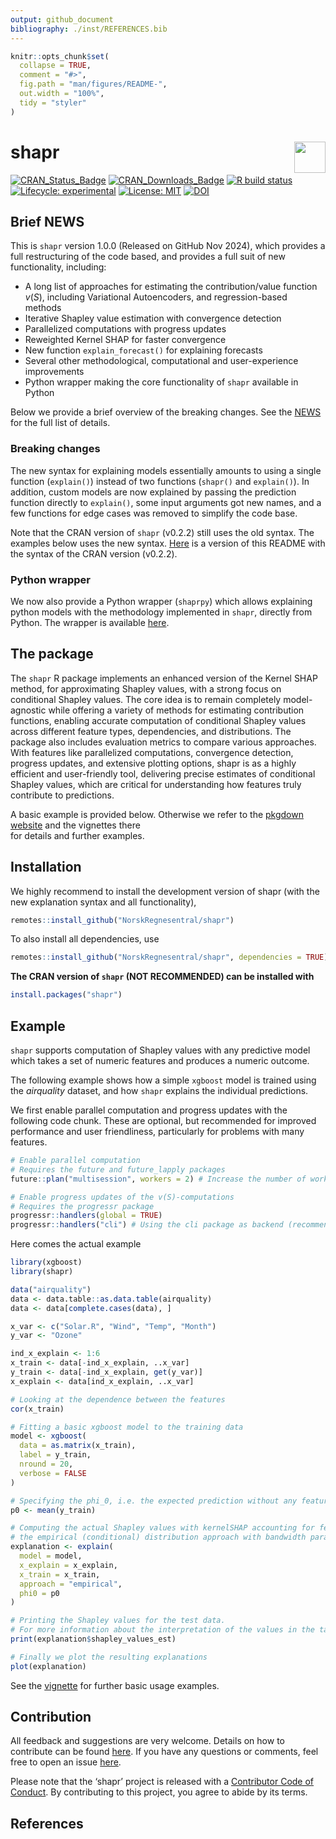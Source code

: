 ```yaml
---
output: github_document
bibliography: ./inst/REFERENCES.bib
---
```


<!-- README.md is generated from README.Rmd. Please edit that file -->

```r
knitr::opts_chunk$set(
  collapse = TRUE,
  comment = "#>",
  fig.path = "man/figures/README-",
  out.width = "100%",
  tidy = "styler"
)
```

# shapr <img src="man/figures/NR-logo_utvidet_r32g60b136_small.png" align="right" height="50px"/>

<!-- badges: start -->
[![CRAN_Status_Badge](https://www.r-pkg.org/badges/version-last-release/shapr)](https://cran.r-project.org/package=shapr)
[![CRAN_Downloads_Badge](https://cranlogs.r-pkg.org/badges/grand-total/shapr)](https://cran.r-project.org/package=shapr)
[![R build status](https://github.com/NorskRegnesentral/shapr/workflows/R-CMD-check/badge.svg)](https://github.com/NorskRegnesentral/shapr/actions?query=workflow%3AR-CMD-check)
[![Lifecycle: experimental](https://img.shields.io/badge/lifecycle-experimental-orange.svg)](https://lifecycle.r-lib.org/articles/stages.html)
[![License: MIT](https://img.shields.io/badge/License-MIT-yellow.svg)](https://opensource.org/license/mit)
[![DOI](https://joss.theoj.org/papers/10.21105/joss.02027/status.svg)](https://doi.org/10.21105/joss.02027)
<!-- badges: end -->

## Brief NEWS

This is `shapr` version 1.0.0 (Released on GitHub Nov 2024), which provides a full restructuring of the code based, and 
provides a full suit of new functionality, including:

* A long list of approaches for estimating the contribution/value function $v(S)$, including Variational Autoencoders,
and regression-based methods
* Iterative Shapley value estimation with convergence detection
* Parallelized computations with progress updates
* Reweighted Kernel SHAP for faster convergence
* New function `explain_forecast()` for explaining forecasts
* Several other methodological, computational and user-experience improvements
* Python wrapper making the core functionality of `shapr` available in Python

Below we provide a brief overview of the breaking changes.
See the [NEWS](https://github.com/NorskRegnesentral/shapr/blob/master/NEWS.md) for the full list of  details.

### Breaking changes

The new syntax for explaining models essentially amounts to using a single function (`explain()`) instead of two functions (`shapr()` and `explain()`).
In addition, custom models are now explained by passing the prediction function directly to `explain()`, 
some input arguments got new names, and a few functions for edge cases was removed to simplify the code base. 

Note that the CRAN version of `shapr` (v0.2.2) still uses the old syntax. 
The examples below uses the new syntax. 
[Here](https://github.com/NorskRegnesentral/shapr/blob/cranversion_0.2.2/README.md) is a version of this README with the syntax of the CRAN version (v0.2.2).

### Python wrapper

We now also provide a Python wrapper (`shaprpy`) which allows explaining python models with the methodology implemented in `shapr`, directly from Python. 
The wrapper is available [here](https://github.com/NorskRegnesentral/shapr/tree/master/python). 


## The package

The `shapr` R package implements an enhanced version of the Kernel SHAP method, for approximating Shapley values, 
with a strong focus on conditional Shapley values. 
The core idea is to remain completely model-agnostic while offering a variety of methods for estimating contribution 
functions, enabling accurate computation of conditional Shapley values across different feature types, dependencies, 
and distributions. 
The package also includes evaluation metrics to compare various approaches. 
With features like parallelized computations, convergence detection, progress updates, and extensive plotting options, 
shapr is as a highly efficient and user-friendly tool, delivering precise estimates of conditional Shapley values, 
which are critical for understanding how features truly contribute to predictions.

A basic example is provided below. 
Otherwise we refer to the [pkgdown website](https://norskregnesentral.github.io/shapr/) and the vignettes there  
for details and further examples.


## Installation

We highly recommend to install the development version of shapr (with the new explanation syntax and all functionality),

```r
remotes::install_github("NorskRegnesentral/shapr")
```

To also install all dependencies, use

```r
remotes::install_github("NorskRegnesentral/shapr", dependencies = TRUE)
```

**The CRAN version of `shapr` (NOT RECOMMENDED) can be installed with**

```r
install.packages("shapr")
```


## Example
`shapr` supports computation of Shapley values with any predictive model which takes a set of numeric features and 
produces a numeric outcome. 

The following example shows how a simple `xgboost` model is trained using the *airquality* dataset, and how `shapr` 
explains the individual predictions. 

We first enable parallel computation and progress updates with the following code chunk. 
These are optional, but recommended for improved performance and user friendliness, 
particularly for problems with many features.

```r
# Enable parallel computation
# Requires the future and future_lapply packages
future::plan("multisession", workers = 2) # Increase the number of workers for increased performance with many features

# Enable progress updates of the v(S)-computations
# Requires the progressr package
progressr::handlers(global = TRUE)
progressr::handlers("cli") # Using the cli package as backend (recommended for the estimates of the remaining time)
```

Here comes the actual example
```r
library(xgboost)
library(shapr)

data("airquality")
data <- data.table::as.data.table(airquality)
data <- data[complete.cases(data), ]

x_var <- c("Solar.R", "Wind", "Temp", "Month")
y_var <- "Ozone"

ind_x_explain <- 1:6
x_train <- data[-ind_x_explain, ..x_var]
y_train <- data[-ind_x_explain, get(y_var)]
x_explain <- data[ind_x_explain, ..x_var]

# Looking at the dependence between the features
cor(x_train)

# Fitting a basic xgboost model to the training data
model <- xgboost(
  data = as.matrix(x_train),
  label = y_train,
  nround = 20,
  verbose = FALSE
)

# Specifying the phi_0, i.e. the expected prediction without any features
p0 <- mean(y_train)

# Computing the actual Shapley values with kernelSHAP accounting for feature dependence using
# the empirical (conditional) distribution approach with bandwidth parameter sigma = 0.1 (default)
explanation <- explain(
  model = model,
  x_explain = x_explain,
  x_train = x_train,
  approach = "empirical",
  phi0 = p0
)

# Printing the Shapley values for the test data.
# For more information about the interpretation of the values in the table, see ?shapr::explain.
print(explanation$shapley_values_est)

# Finally we plot the resulting explanations
plot(explanation)
```

See the [vignette](https://norskregnesentral.github.io/shapr/articles/understanding_shapr.html) for further basic usage
examples.


## Contribution

All feedback and suggestions are very welcome. Details on how to contribute can be found 
[here](https://norskregnesentral.github.io/shapr/CONTRIBUTING.html). If you have any questions or comments, feel
free to open an issue [here](https://github.com/NorskRegnesentral/shapr/issues). 

Please note that the 'shapr' project is released with a
[Contributor Code of Conduct](https://norskregnesentral.github.io/shapr/CODE_OF_CONDUCT.html).
By contributing to this project, you agree to abide by its terms. 

## References


